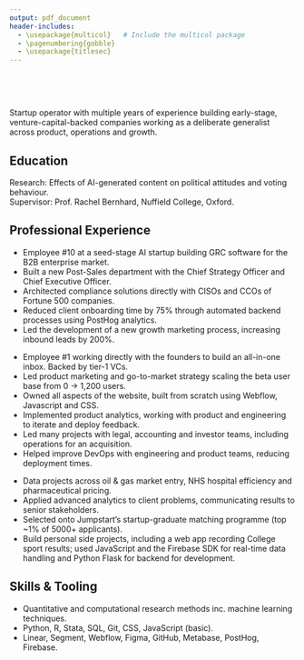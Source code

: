```yaml
---
output: pdf_document
header-includes:
  - \usepackage{multicol}   # Include the multicol package
  - \pagenumbering{gobble}
  - \usepackage{titlesec}
---
```


\centerline{\Large \textbf{Edward Anders}} \
\vspace{-6mm}
\centerline{Email: edward.anders@politics.ox.ac.uk | Phone: +44 (0) 07942 927727} \
\vspace{-6mm}

Startup operator with multiple years of experience building early-stage, venture-capital-backed companies working as a deliberate generalist across product, operations and growth.

## Education
\vspace{-3mm}
\begin{multicols}{2}  % Start two-column environment

\raggedright  % Left-align text
\textbf{\normalsize St Antony's College, University of Oxford} \\
MPhil in Politics (Comparative Government)

\columnbreak  % Move to the right column

\raggedleft  % Right-align text
2024-2026

\end{multicols}
\vspace{-3mm}
Research: Effects of AI-generated content on political attitudes and voting behaviour. \
Supervisor: Prof. Rachel Bernhard, Nuffield College, Oxford.

\begin{multicols}{2}  % Start two-column environment

\raggedright  % Left-align text
\textbf{\normalsize University of Bristol} \\
BSc Economics and Politics, 1st-Class Honours

\columnbreak  % Move to the right column

\raggedleft  % Right-align text
2018-2021

\end{multicols}

## Professional Experience
\vspace{-3mm}
\begin{multicols}{2}  % Start two-column environment

\raggedright  % Left-align text
\textbf{\normalsize Securely Technology Limited (Complyance)} \\
Strategy Associate Manager

\columnbreak  % Move to the right column

\raggedleft  % Right-align text
Apr. 2024-present
\end{multicols}

- Employee \#10 at a seed-stage AI startup building GRC software for the B2B enterprise market.
- Built a new Post-Sales department with the Chief Strategy Officer and Chief Executive Officer.
- Architected compliance solutions directly with CISOs and CCOs of Fortune 500 companies.
- Reduced client onboarding time by 75% through automated backend processes using PostHog analytics.
- Led the development of a new growth marketing process, increasing inbound leads by 200%.

\begin{multicols}{2}  % Start two-column environment

\raggedright  % Left-align text
\textbf{\normalsize Quanterium Technologies (Compose)} \\
Senior Founder's Associate

\columnbreak  % Move to the right column

\raggedleft  % Right-align text
2021-2024
\end{multicols}

- Employee \#1 working directly with the founders to build an all-in-one inbox. Backed by tier-1 VCs.
- Led product marketing and go-to-market strategy scaling the beta user base from 0 → 1,200 users.
- Owned all aspects of the website, built from scratch using Webflow, Javascript and CSS.
- Implemented product analytics, working with product and engineering to iterate and deploy feedback.
- Led many projects with legal, accounting and investor teams, including operations for an acquisition.
- Helped improve DevOps with engineering and product teams, reducing deployment times.

\begin{multicols}{2}  % Start two-column environment

\raggedright  % Left-align text
\textbf{\normalsize Strategy Consulting \& Projects} \\  % Bold and larger font size
BCG Project, Carnall Farrar, Strategy\&

\columnbreak  % Move to the right column

\raggedleft  % Right-align text
2019-present
\end{multicols}
- Data projects across oil \& gas market entry, NHS hospital efficiency and pharmaceutical pricing.
- Applied advanced analytics to client problems, communicating results to senior stakeholders.
- Selected onto Jumpstart's startup-graduate matching programme (top ~1% of 5000+ applicants).
- Build personal side projects, including a web app recording College sport results; used JavaScript and the Firebase SDK for real-time data handling and Python Flask for backend for development.

## Skills \& Tooling
- Quantitative and computational research methods inc. machine learning techniques.
- Python, R, Stata, SQL, Git, CSS, JavaScript (basic).
- Linear, Segment, Webflow, Figma, GitHub, Metabase, PostHog, Firebase.